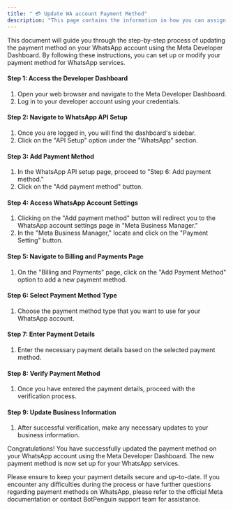 ```yaml
---
title: " 💳 Update WA account Payment Method"
description: "This page contains the information in how you can assign the payment method to any WhatsApp Account"
---
```


This document will guide you through the step-by-step process of updating the payment method on your WhatsApp account using the Meta Developer Dashboard. By following these instructions, you can set up or modify your payment method for WhatsApp services.

#### **Step 1: Access the Developer Dashboard**

1. Open your web browser and navigate to the Meta Developer Dashboard.
2. Log in to your developer account using your credentials.

#### **Step 2: Navigate to WhatsApp API Setup**

1. Once you are logged in, you will find the dashboard's sidebar.
2. Click on the "API Setup" option under the "WhatsApp" section.

#### **Step 3: Add Payment Method**

1. In the WhatsApp API setup page, proceed to "Step 6: Add payment method."
2. Click on the "Add payment method" button.

#### **Step 4: Access WhatsApp Account Settings**

1. Clicking on the "Add payment method" button will redirect you to the WhatsApp account settings page in "Meta Business Manager."
2. In the "Meta Business Manager," locate and click on the "Payment Setting" button.

#### **Step 5: Navigate to Billing and Payments Page**

1. On the "Billing and Payments" page, click on the "Add Payment Method" option to add a new payment method.

#### **Step 6: Select Payment Method Type**

1. Choose the payment method type that you want to use for your WhatsApp account.

#### **Step 7: Enter Payment Details**

1. Enter the necessary payment details based on the selected payment method.

#### **Step 8: Verify Payment Method**

1. Once you have entered the payment details, proceed with the verification process.

#### **Step 9: Update Business Information**

1. After successful verification, make any necessary updates to your business information.

Congratulations\! You have successfully updated the payment method on your WhatsApp account using the Meta Developer Dashboard. The new payment method is now set up for your WhatsApp services.

Please ensure to keep your payment details secure and up-to-date. If you encounter any difficulties during the process or have further questions regarding payment methods on WhatsApp, please refer to the official Meta documentation or contact BotPenguin support team for assistance.